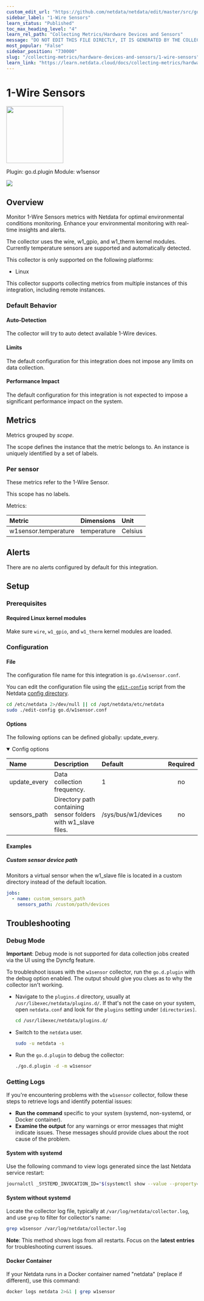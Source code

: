 ```yaml
---
custom_edit_url: "https://github.com/netdata/netdata/edit/master/src/go/plugin/go.d/collector/w1sensor/metadata.yaml"
sidebar_label: "1-Wire Sensors"
learn_status: "Published"
toc_max_heading_level: "4"
learn_rel_path: "Collecting Metrics/Hardware Devices and Sensors"
message: "DO NOT EDIT THIS FILE DIRECTLY, IT IS GENERATED BY THE COLLECTOR'S metadata.yaml FILE"
most_popular: "False"
sidebar_position: "730000"
slug: "/collecting-metrics/hardware-devices-and-sensors/1-wire-sensors"
learn_link: "https://learn.netdata.cloud/docs/collecting-metrics/hardware-devices-and-sensors/1-wire-sensors"
---
```



# 1-Wire Sensors


<img src="https://netdata.cloud/img/1-wire.png" width="150"/>


Plugin: go.d.plugin
Module: w1sensor

<img src="https://img.shields.io/badge/maintained%20by-Netdata-%2300ab44" />

## Overview

Monitor 1-Wire Sensors metrics with Netdata for optimal environmental conditions monitoring. Enhance your environmental monitoring with real-time insights and alerts.


The collector uses the wire, w1_gpio, and w1_therm kernel modules. Currently temperature sensors are supported and automatically detected.

This collector is only supported on the following platforms:

- Linux

This collector supports collecting metrics from multiple instances of this integration, including remote instances.


### Default Behavior

#### Auto-Detection

The collector will try to auto detect available 1-Wire devices.

#### Limits

The default configuration for this integration does not impose any limits on data collection.

#### Performance Impact

The default configuration for this integration is not expected to impose a significant performance impact on the system.


## Metrics

Metrics grouped by *scope*.

The scope defines the instance that the metric belongs to. An instance is uniquely identified by a set of labels.



### Per sensor

These metrics refer to the 1-Wire Sensor.

This scope has no labels.

Metrics:

| Metric | Dimensions | Unit |
|:------|:----------|:----|
| w1sensor.temperature | temperature | Celsius |



## Alerts

There are no alerts configured by default for this integration.


## Setup

### Prerequisites

#### Required Linux kernel modules

Make sure `wire`, `w1_gpio`, and `w1_therm` kernel modules are loaded.


### Configuration

#### File

The configuration file name for this integration is `go.d/w1sensor.conf`.


You can edit the configuration file using the [`edit-config`](/docs/netdata-agent/configuration#edit-a-configuration-file-using-edit-config) script from the
Netdata [config directory](/docs/netdata-agent/configuration#the-netdata-config-directory).

```bash
cd /etc/netdata 2>/dev/null || cd /opt/netdata/etc/netdata
sudo ./edit-config go.d/w1sensor.conf
```
#### Options

The following options can be defined globally: update_every.


<details open><summary>Config options</summary>

| Name | Description | Default | Required |
|:----|:-----------|:-------|:--------:|
| update_every | Data collection frequency. | 1 | no |
| sensors_path | Directory path containing sensor folders with w1_slave files. | /sys/bus/w1/devices | no |

</details>

#### Examples

##### Custom sensor device path

Monitors a virtual sensor when the w1_slave file is located in a custom directory instead of the default location.

```yaml
jobs:
  - name: custom_sensors_path
    sensors_path: /custom/path/devices

```


## Troubleshooting

### Debug Mode

**Important**: Debug mode is not supported for data collection jobs created via the UI using the Dyncfg feature.

To troubleshoot issues with the `w1sensor` collector, run the `go.d.plugin` with the debug option enabled. The output
should give you clues as to why the collector isn't working.

- Navigate to the `plugins.d` directory, usually at `/usr/libexec/netdata/plugins.d/`. If that's not the case on
  your system, open `netdata.conf` and look for the `plugins` setting under `[directories]`.

  ```bash
  cd /usr/libexec/netdata/plugins.d/
  ```

- Switch to the `netdata` user.

  ```bash
  sudo -u netdata -s
  ```

- Run the `go.d.plugin` to debug the collector:

  ```bash
  ./go.d.plugin -d -m w1sensor
  ```

### Getting Logs

If you're encountering problems with the `w1sensor` collector, follow these steps to retrieve logs and identify potential issues:

- **Run the command** specific to your system (systemd, non-systemd, or Docker container).
- **Examine the output** for any warnings or error messages that might indicate issues.  These messages should provide clues about the root cause of the problem.

#### System with systemd

Use the following command to view logs generated since the last Netdata service restart:

```bash
journalctl _SYSTEMD_INVOCATION_ID="$(systemctl show --value --property=InvocationID netdata)" --namespace=netdata --grep w1sensor
```

#### System without systemd

Locate the collector log file, typically at `/var/log/netdata/collector.log`, and use `grep` to filter for collector's name:

```bash
grep w1sensor /var/log/netdata/collector.log
```

**Note**: This method shows logs from all restarts. Focus on the **latest entries** for troubleshooting current issues.

#### Docker Container

If your Netdata runs in a Docker container named "netdata" (replace if different), use this command:

```bash
docker logs netdata 2>&1 | grep w1sensor
```


